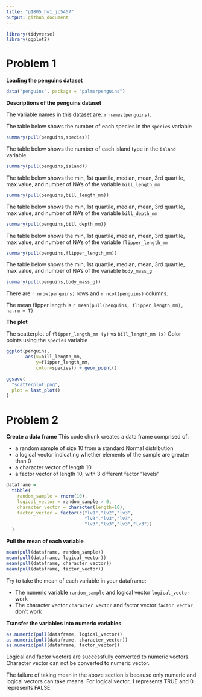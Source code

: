 ```yaml
---
title: "p1805_hw1_jc5457"
output: github_document
---
```


```r
library(tidyverse)
library(ggplot2)
```

# Problem 1
**Loading the penguins dataset**
```r
data("penguins", package = "palmerpenguins")
```

**Descriptions of the penguins dataset**

The variable names in this dataset are: 
`r names(penguins)`.

The table below shows the number of each species in the `species` variable

```r
summary(pull(penguins,species))
```

The table below shows the number of each island type in the `island` variable

```r
summary(pull(penguins,island))
```

The table below shows the min, 1st quartile, median, mean, 3rd quartile, max value, and number of NA's of the variable `bill_length_mm`

```r
summary(pull(penguins,bill_length_mm))
```

The table below shows the min, 1st quartile, median, mean, 3rd quartile, max value, and number of NA's of the variable `bill_depth_mm`
```r
summary(pull(penguins,bill_depth_mm))
```

The table below shows the min, 1st quartile, median, mean, 3rd quartile, max value, and number of NA's of the variable `flipper_length_mm`
```r
summary(pull(penguins,flipper_length_mm))
```

The table below shows the min, 1st quartile, median, mean, 3rd quartile, max value, and number of NA's of the variable `body_mass_g`
```r
summary(pull(penguins,body_mass_g))
```

There are `r nrow(penguins)` rows and `r ncol(penguins)` columns.

The mean flipper length is `r mean(pull(penguins, flipper_length_mm), na.rm = T)`


**The plot**

The scatterplot of `flipper_length_mm (y)` vs `bill_length_mm (x)`
Color points using the `species` variable

```r
ggplot(penguins, 
       aes(x=bill_length_mm, 
           y=flipper_length_mm,
           color=species)) + geom_point()

ggsave(
  "scatterplot.png",
  plot = last_plot()
)
```

# Problem 2
**Create a data frame**
This code chunk creates a data frame comprised of:

* a random sample of size 10 from a standard Normal distribution
* a logical vector indicating whether elements of the sample are greater than 0
* a character vector of length 10
* a factor vector of length 10, with 3 different factor “levels”
```r
dataframe = 
  tibble(
    random_sample = rnorm(10),
    logical_vector = random_sample > 0,
    character_vector = character(length=10),
    factor_vector = factor(c("lv1","lv2","lv3",
                             "lv3","lv3","lv3",
                             "lv3","lv3","lv3","lv3"))
  )
```

**Pull the mean of each variable**
```r
mean(pull(dataframe, random_sample))
mean(pull(dataframe, logical_vector))
mean(pull(dataframe, character_vector))
mean(pull(dataframe, factor_vector))
```

Try to take the mean of each variable in your dataframe:

* The numeric variable `random_sample` and logical vector `logical_vector` work 
* The character vector `character_vector` and factor vector `factor_vector` don't work

**Transfer the variables into numeric variables**
```r
as.numeric(pull(dataframe, logical_vector))
as.numeric(pull(dataframe, character_vector))
as.numeric(pull(dataframe, factor_vector))
```

Logical and factor vectors are successfully converted to numeric vectors.
Character vector can not be converted to numeric vector.

The failure of taking mean in the above section is because only numeric and logical vectors can take means. For logical vector, 1 represents TRUE and 0 represents FALSE.


